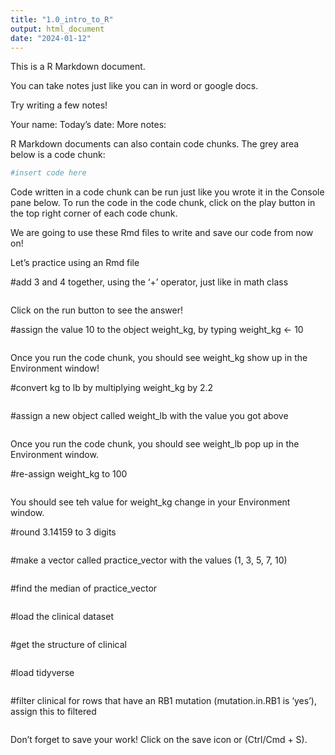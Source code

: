 ```yaml
---
title: "1.0_intro_to_R"
output: html_document
date: "2024-01-12"
---
```


This is a R Markdown document.

You can take notes just like you can in word or google docs. 

Try writing a few notes!

Your name: 
Today's date:
More notes:


R Markdown documents can also contain code chunks. The grey area below is a code chunk:

```r
#insert code here

```

Code written in a code chunk can be run just like you wrote it in the Console pane below.
To run the code in the code chunk, click on the play button in the top right corner
of each code chunk.

We are going to use these Rmd files to write and save our code from now on!

Let's practice using an Rmd file

#add 3 and 4 together, using the '+' operator, just like in math class
```r


```

Click on the run button to see the answer!


#assign the value 10 to the object weight_kg, by typing weight_kg <- 10
```r

```

Once you run the code chunk, you should see weight_kg show up in the Environment window!


#convert kg to lb by multiplying weight_kg by 2.2
```r

```

#assign a new object called weight_lb with the value you got above
```r

```

Once you run the code chunk, you should see weight_lb pop up in the Environment window.

#re-assign weight_kg to 100
```r

```

You should see teh value for weight_kg change in your Environment window. 

#round 3.14159 to 3 digits
```r

```

#make a vector called practice_vector with the values (1, 3, 5, 7, 10)
```r

```

#find the median of practice_vector
```r

```

#load the clinical dataset
```r

```

#get the structure of clinical
```r

```

#load tidyverse
```r

```

#filter clinical  for rows that have an RB1 mutation (mutation.in.RB1 is 'yes'), assign this to filtered
```r

```


Don't forget to save your work! Click on the save icon or (Ctrl/Cmd + S).  



